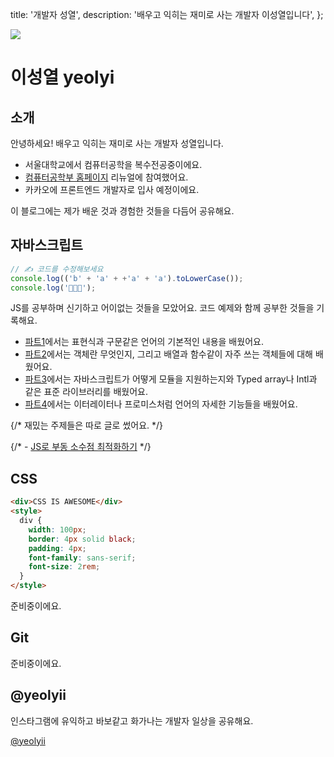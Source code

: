 
  title: '개발자 성열',
  description: '배우고 익히는 재미로 사는 개발자 이성열입니다',
};

<img src="/profile.jpg" className="mt-0 h-[128px] w-[256px] object-cover" />

# 이성열 yeolyi

## 소개

안녕하세요! 배우고 익히는 재미로 사는 개발자 성열입니다.

- 서울대학교에서 컴퓨터공학을 복수전공중이에요.
- <a href="https://cse.snu.ac.kr">컴퓨터공학부 홈페이지</a> 리뉴얼에 참여했어요.
- 카카오에 프론트엔드 개발자로 입사 예정이에요.

이 블로그에는 제가 배운 것과 경험한 것들을 다듬어 공유해요.

## 자바스크립트

```js
// ✍️ 코드를 수정해보세요
console.log(('b' + 'a' + +'a' + 'a').toLowerCase());
console.log('🍌🍌🍌');
```

JS를 공부하며 신기하고 어이없는 것들을 모았어요. 코드 예제와 함께 공부한 것들을
기록해요.

- [파트1](./js/0)에서는 표현식과 구문같은 언어의 기본적인 내용을 배웠어요.
- [파트2](./js/1)에서는 객체란 무엇인지, 그리고 배열과 함수같이 자주 쓰는
  객체들에 대해 배웠어요.
- [파트3](./js/2)에서는 자바스크립트가 어떻게 모듈을 지원하는지와 Typed array나
  Intl과 같은 표준 라이브러리를 배웠어요.
- [파트4](./js/3)에서는 이터레이터나 프로미스처럼 언어의 자세한 기능들을
  배웠어요.

{/* 재밌는 주제들은 따로 글로 썼어요. */}

{/* - [JS로 부동 소수점 최적화하기](./fisr) */}

## CSS

```html
<div>CSS IS AWESOME</div>
<style>
  div {
    width: 100px;
    border: 4px solid black;
    padding: 4px;
    font-family: sans-serif;
    font-size: 2rem;
  }
</style>
```

준비중이에요.

## Git

준비중이에요.

## @yeolyii

<ImageViewer src={instagram} alt="인스타그램 메인" widthPercentage="50%" />

인스타그램에 유익하고 바보같고 화가나는 개발자 일상을 공유해요.

<a href="https://instagram.com/yeolyii">@yeolyii</a>
